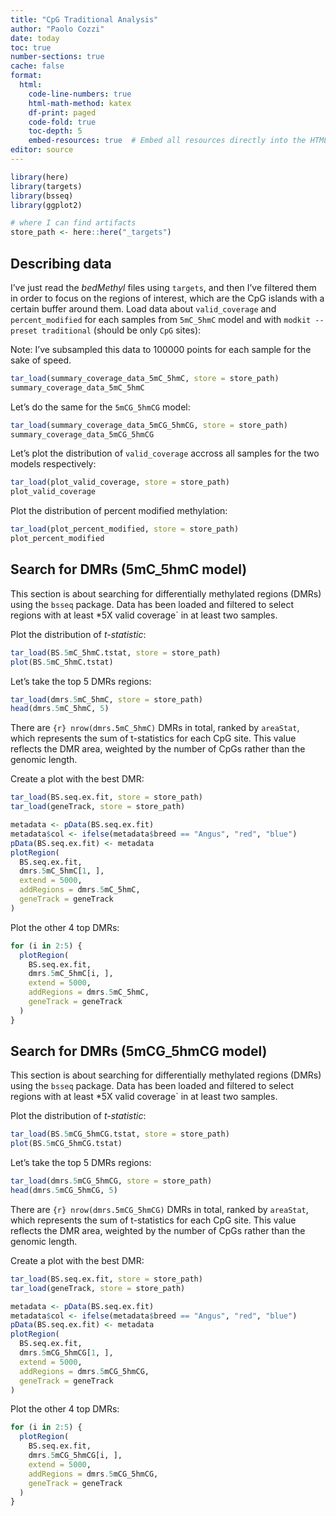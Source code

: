 ```yaml
---
title: "CpG Traditional Analysis"
author: "Paolo Cozzi"
date: today
toc: true
number-sections: true
cache: false
format:
  html:
    code-line-numbers: true
    html-math-method: katex
    df-print: paged
    code-fold: true
    toc-depth: 5
    embed-resources: true  # Embed all resources directly into the HTML file
editor: source
---
```


```r
library(here)
library(targets)
library(bsseq)
library(ggplot2)

# where I can find artifacts
store_path <- here::here("_targets")
```

## Describing data

I've just read the *bedMethyl* files using `targets`, and then I've filtered them
in order to focus on the regions of interest, which are the CpG islands with
a certain buffer around them. Load data about `valid_coverage` and `percent_modified`
for each samples from `5mC_5hmC` model and with `modkit --preset traditional`
(should be only `CpG` sites):

::: {.callout-warning}
Note: I've subsampled this data to 100000 points for each sample for the sake of speed.
:::

```r
tar_load(summary_coverage_data_5mC_5hmC, store = store_path)
summary_coverage_data_5mC_5hmC
```

Let's do the same for the `5mCG_5hmCG` model:

```r
tar_load(summary_coverage_data_5mCG_5hmCG, store = store_path)
summary_coverage_data_5mCG_5hmCG
```

Let's plot the distribution of `valid_coverage` accross all samples for the two
models respectively:

```r
tar_load(plot_valid_coverage, store = store_path)
plot_valid_coverage
```

Plot the distribution of percent modified methylation:

```r
tar_load(plot_percent_modified, store = store_path)
plot_percent_modified
```

## Search for DMRs (5mC_5hmC model)

This section is about searching for differentially methylated regions (DMRs)
using the `bsseq` package. Data has been loaded and filtered to select regions
with at least *5X valid coverage` in at least two samples.

Plot the distribution of *t-statistic*:

```r
tar_load(BS.5mC_5hmC.tstat, store = store_path)
plot(BS.5mC_5hmC.tstat)
```

Let's take the top 5 DMRs regions:

```r
tar_load(dmrs.5mC_5hmC, store = store_path)
head(dmrs.5mC_5hmC, 5)
```

There are `{r} nrow(dmrs.5mC_5hmC)` DMRs in total, ranked by `areaStat`, which represents
the sum of t-statistics for each CpG site. This value reflects the DMR area,
weighted by the number of CpGs rather than the genomic length.

Create a plot with the best DMR:

```r
tar_load(BS.seq.ex.fit, store = store_path)
tar_load(geneTrack, store = store_path)

metadata <- pData(BS.seq.ex.fit)
metadata$col <- ifelse(metadata$breed == "Angus", "red", "blue")
pData(BS.seq.ex.fit) <- metadata
plotRegion(
  BS.seq.ex.fit,
  dmrs.5mC_5hmC[1, ],
  extend = 5000,
  addRegions = dmrs.5mC_5hmC,
  geneTrack = geneTrack
)
```

Plot the other 4 top DMRs:

```r
for (i in 2:5) {
  plotRegion(
    BS.seq.ex.fit,
    dmrs.5mC_5hmC[i, ],
    extend = 5000,
    addRegions = dmrs.5mC_5hmC,
    geneTrack = geneTrack
  )
}
```

## Search for DMRs (5mCG_5hmCG model)

This section is about searching for differentially methylated regions (DMRs)
using the `bsseq` package. Data has been loaded and filtered to select regions
with at least *5X valid coverage` in at least two samples.

Plot the distribution of *t-statistic*:

```r
tar_load(BS.5mCG_5hmCG.tstat, store = store_path)
plot(BS.5mCG_5hmCG.tstat)
```

Let's take the top 5 DMRs regions:

```r
tar_load(dmrs.5mCG_5hmCG, store = store_path)
head(dmrs.5mCG_5hmCG, 5)
```

There are `{r} nrow(dmrs.5mCG_5hmCG)` DMRs in total, ranked by `areaStat`, which represents
the sum of t-statistics for each CpG site. This value reflects the DMR area,
weighted by the number of CpGs rather than the genomic length.

Create a plot with the best DMR:

```r
tar_load(BS.seq.ex.fit, store = store_path)
tar_load(geneTrack, store = store_path)

metadata <- pData(BS.seq.ex.fit)
metadata$col <- ifelse(metadata$breed == "Angus", "red", "blue")
pData(BS.seq.ex.fit) <- metadata
plotRegion(
  BS.seq.ex.fit,
  dmrs.5mCG_5hmCG[1, ],
  extend = 5000,
  addRegions = dmrs.5mCG_5hmCG,
  geneTrack = geneTrack
)
```

Plot the other 4 top DMRs:

```r
for (i in 2:5) {
  plotRegion(
    BS.seq.ex.fit,
    dmrs.5mCG_5hmCG[i, ],
    extend = 5000,
    addRegions = dmrs.5mCG_5hmCG,
    geneTrack = geneTrack
  )
}
```
